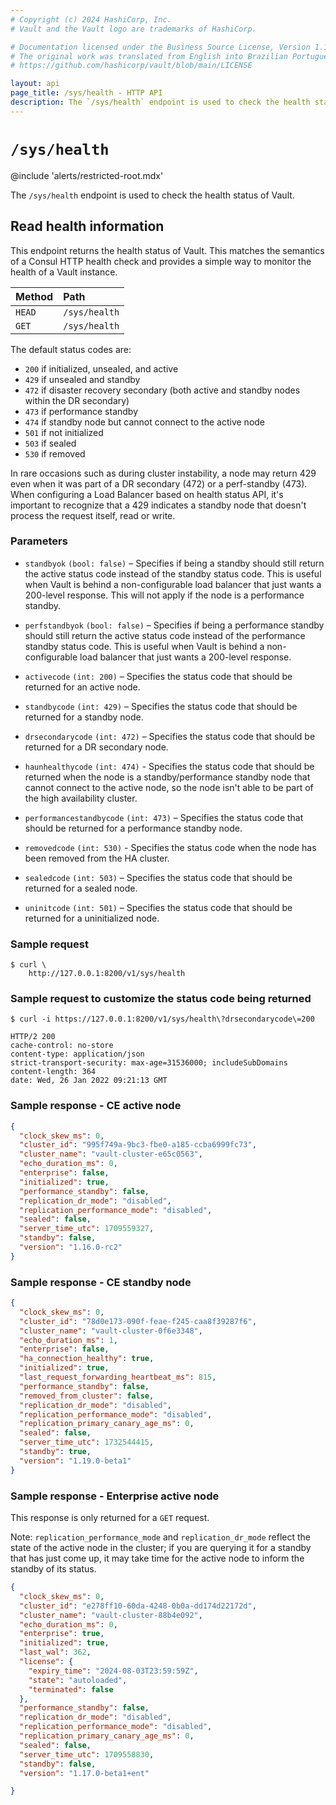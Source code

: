 ```yaml
---
# Copyright (c) 2024 HashiCorp, Inc.
# Vault and the Vault logo are trademarks of HashiCorp.

# Documentation licensed under the Business Source License, Version 1.1.
# The original work was translated from English into Brazilian Portuguese.
# https://github.com/hashicorp/vault/blob/main/LICENSE

layout: api
page_title: /sys/health - HTTP API
description: The `/sys/health` endpoint is used to check the health status of Vault.
---
```


# `/sys/health`

@include 'alerts/restricted-root.mdx'

The `/sys/health` endpoint is used to check the health status of Vault.

## Read health information

This endpoint returns the health status of Vault. This matches the semantics of
a Consul HTTP health check and provides a simple way to monitor the health of a
Vault instance.

| Method | Path          |
| :----- | :------------ |
| `HEAD` | `/sys/health` |
| `GET`  | `/sys/health` |

The default status codes are:

- `200` if initialized, unsealed, and active
- `429` if unsealed and standby
- `472` if disaster recovery secondary (both active and standby nodes within the DR secondary)
- `473` if performance standby
- `474` if standby node but cannot connect to the active node
- `501` if not initialized
- `503` if sealed
- `530` if removed

<Note>
  In rare occasions such as during cluster instability, a node may return 429 even when it was part of a DR secondary (472) or a perf-standby (473). When configuring a Load Balancer based on health status API, it's important to recognize that a 429 indicates a standby node that doesn't process the request itself, read or write.
</Note>

### Parameters

- `standbyok` `(bool: false)` – Specifies if being a standby should still return
  the active status code instead of the standby status code. This is useful when
  Vault is behind a non-configurable load balancer that just wants a 200-level
  response. This will not apply if the node is a performance standby.

- `perfstandbyok` `(bool: false)` – Specifies if being a performance standby should
  still return the active status code instead of the performance standby status code.
  This is useful when Vault is behind a non-configurable load balancer that just wants
  a 200-level response.

- `activecode` `(int: 200)` – Specifies the status code that should be returned
  for an active node.

- `standbycode` `(int: 429)` – Specifies the status code that should be returned
  for a standby node.

- `drsecondarycode` `(int: 472)` – Specifies the status code that should be
  returned for a DR secondary node.

- `haunhealthycode` `(int: 474)` - Specifies the status code that should be
  returned when the node is a standby/performance standby node that cannot
  connect to the active node, so the node isn't able to be part of the high
  availability cluster.

- `performancestandbycode` `(int: 473)` – Specifies the status code that should be
  returned for a performance standby node.

- `removedcode` `(int: 530)` - Specifies the status code when the node has been
  removed from the HA cluster.

- `sealedcode` `(int: 503)` – Specifies the status code that should be returned
  for a sealed node.

- `uninitcode` `(int: 501)` – Specifies the status code that should be returned
  for a uninitialized node.

### Sample request

```shell-session
$ curl \
    http://127.0.0.1:8200/v1/sys/health
```

### Sample request to customize the status code being returned

```shell-session
$ curl -i https://127.0.0.1:8200/v1/sys/health\?drsecondarycode\=200

HTTP/2 200
cache-control: no-store
content-type: application/json
strict-transport-security: max-age=31536000; includeSubDomains
content-length: 364
date: Wed, 26 Jan 2022 09:21:13 GMT
```

### Sample response - CE active node

```json
{
  "clock_skew_ms": 0,
  "cluster_id": "995f749a-9bc3-fbe0-a185-ccba6999fc73",
  "cluster_name": "vault-cluster-e65c0563",
  "echo_duration_ms": 0,
  "enterprise": false,
  "initialized": true,
  "performance_standby": false,
  "replication_dr_mode": "disabled",
  "replication_performance_mode": "disabled",
  "sealed": false,
  "server_time_utc": 1709559327,
  "standby": false,
  "version": "1.16.0-rc2"
}
```

### Sample response - CE standby node

```json
{
  "clock_skew_ms": 0,
  "cluster_id": "78d0e173-090f-feae-f245-caa8f39287f6",
  "cluster_name": "vault-cluster-0f6e3348",
  "echo_duration_ms": 1,
  "enterprise": false,
  "ha_connection_healthy": true,
  "initialized": true,
  "last_request_forwarding_heartbeat_ms": 815,
  "performance_standby": false,
  "removed_from_cluster": false,
  "replication_dr_mode": "disabled",
  "replication_performance_mode": "disabled",
  "replication_primary_canary_age_ms": 0,
  "sealed": false,
  "server_time_utc": 1732544415,
  "standby": true,
  "version": "1.19.0-beta1"
}
```

### Sample response - Enterprise active node

This response is only returned for a `GET` request.

Note: `replication_performance_mode` and `replication_dr_mode` reflect the state of
the active node in the cluster; if you are querying it for a standby that has
just come up, it may take time for the active node to inform the
standby of its status.

```json
{
  "clock_skew_ms": 0,
  "cluster_id": "e278ff10-60da-4248-0b0a-dd174d22172d",
  "cluster_name": "vault-cluster-88b4e092",
  "echo_duration_ms": 0,
  "enterprise": true,
  "initialized": true,
  "last_wal": 362,
  "license": {
    "expiry_time": "2024-08-03T23:59:59Z",
    "state": "autoloaded",
    "terminated": false
  },
  "performance_standby": false,
  "replication_dr_mode": "disabled",
  "replication_performance_mode": "disabled",
  "replication_primary_canary_age_ms": 0,
  "sealed": false,
  "server_time_utc": 1709558830,
  "standby": false,
  "version": "1.17.0-beta1+ent"

}
```
